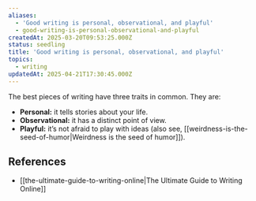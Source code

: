```yaml
---
aliases:
  - 'Good writing is personal, observational, and playful'
  - good-writing-is-personal-observational-and-playful
createdAt: 2025-03-20T09:53:25.000Z
status: seedling
title: 'Good writing is personal, observational, and playful'
topics:
  - writing
updatedAt: 2025-04-21T17:30:45.000Z
---
```

The best pieces of writing have three traits in common. They are:

- **Personal:** it tells stories about your life.
- **Observational:** it has a distinct point of view.
- **Playful:** it’s not afraid to play with ideas (also see, [[weirdness-is-the-seed-of-humor|Weirdness is the seed of humor]]).

## References

- [[the-ultimate-guide-to-writing-online|The Ultimate Guide to Writing Online]]
